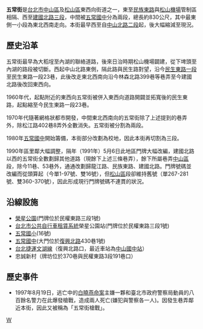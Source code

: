 {{Unreferenced|time=2017-04-20T13:23:03+00:00}}
'''五常街'''是[[台北市|台北市]][[中山區_(臺北市)|中山區]]及[[松山區_(臺灣)|松山區]]東西向街道之一，東至[[民族東路|民族東路]]與[[臺北松山機場|松山機場]]管制區相隔、西至[[建國南北路_(臺北市)|建國北路三段]]，中間被[[五常國中|五常國中]]分為兩段，總長約830公尺，其中最東側一小段為東北西南走向。本街最早西至自[[中山北路_(臺北市)|中山北路二段]]起，後大幅縮減至現況。

==歷史沿革==
五常街最早為大稻埕至內湖的聯絡道路，後來日治時期松山機場闢建，從下埤頭至內湖的路段被切斷。西起中山北路東側，隔此路與民生路對望，沿今[[民生東路|民生東路一段]]至民生東路一段23巷，此後改走東北西南向沿今林森北路399巷等巷弄至今建國北路後改回東西向。

1960年代，起點附近的東西向五常街被併入東西向道路開闢並拓寬後的民生東路，起點縮至今民生東路一段23巷。

1970年代隨著網格狀都市開發，中間東北西南向的五常街除了上述提到的巷弄外，除松江路402巷8弄外全數消失。五常街被分割為兩段。

1980年[[五常國中|五常國中]]開始籌備，本街部分改劃為校地，因此本街再切割為三段。

1990年區里鄰大幅調整，隔年（1991年）5月6日此地區門牌大幅改編，建國北路以西的五常街全數劃歸其他道路（現餘下上述三條巷弄），餘下所屬巷弄[[中山區_(臺北市)|中山區]]段，除今11巷、53巷外，通通改劃歸龍江路、民族東路、建國北路。門牌號碼並改編而從頭算起（今單1-97號、雙16號），但[[松山區_(臺灣)|松山區]]段卻維持舊號（單267-281號、雙360-370號），因此形成現行門牌號碼不連貫的狀況。

==沿線設施==
*[[榮星公園|榮星公園]](門牌位於民權東路三段1號)
*[[台北市公共自行車租賃系統|台北市公共自行車租賃系統]]榮星公園站(門牌位於民權東路三段1號)
*[[五常國小|五常國小]](16號)
*[[五常國中|五常國中]](大門位於[[復興北路|復興北路]]430巷1號)
*[[台北捷運|台北捷運]][[文湖線|文湖線]]（復興北路口，最近車站為[[中山國中站|中山國中站]]）
*忠誠新村（牌坊位於370巷與民權東路3段191巷口）

==歷史事件==
*1997年8月19日，逃亡中的[[白曉燕命案|白曉燕命案]]主嫌一夥和臺北市政府警察局動員的八百餘名警力在此爆發槍戰，造成兩人死亡(嫌犯與警察各一人)。因發生巷弄鄰近本街，因此又被稱為「五常街槍戰」。

[[Category:台北市街道|W]]